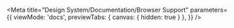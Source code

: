 
<Meta
  title="Design System/Documentation/Browser Support"
  parameters={{
    viewMode: 'docs',
    previewTabs: { 
      canvas: { hidden: true }
    },
  }}
/>

<Title />

The Mizzou Design System is designed and developed to support the following browsers.

## Desktop

- **Chrome**: latest two releases for Mac and PC
- **Firefox**: latest two releases for Mac and PC
- **Safari**: latest two releases for Mac
- **Edge**: latest two releases for PC
- **Internet Explorer**: IE 11 only for PC

## Mobile

- **Mobile Safari**: latest two releases for iOS
- **Chrome Mobile**: latest two releases for Android and iOS
- **Samsung Internet**: latest two releases for Android

## Support philosophy

When building campus sites, you are encouraged to follow **progressive enhancement**.

**Note:** _Progressive enhancement_ is a principle that emphasizes designing sites where core web content and functionality is accessible in all supported browsers. Progressive enhancement allows all users access to the content and functionality of a website using any (supported) browser or Internet connection, while also providing an enhanced version of the site to those using an advanced browser or greater bandwidth.
